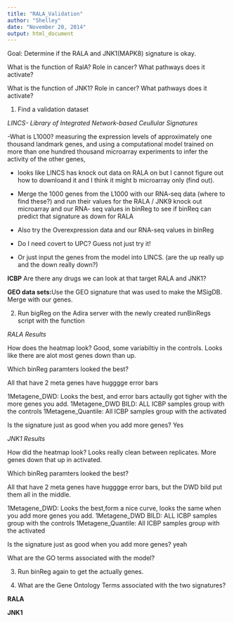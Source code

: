 ```yaml
---
title: "RALA_Validation"
author: "Shelley"
date: "November 20, 2014"
output: html_document
---
```


Goal: Determine if the RALA and JNK1(MAPK8) signature is okay. 


What is the function of RalA? Role in cancer? What pathways does it activate?



What is the function of JNK1? Role in cancer? What pathways does it activate?




1) Find a validation dataset
  
*LINCS- Library of Integrated Network-based Ceullular Signatures*

-What is L1000? measuring the expression levels of approximately one thousand landmark genes, and using a computational model trained on more than one hundred thousand microarray experiments to infer the activity of the other genes,

- looks like LINCS has knock out data on RALA on but I cannot figure out how to downloand it and I think it might b microarray only (find out).

- Merge the 1000 genes from the L1000 with our RNA-seq data (where to find these?) and run their values for the RALA / JNK9 knock out microarray and our RNA- seq values in binReg to see if binReq can predict that signature as down for RALA

- Also try the Overexpression data and our RNA-seq values in binReg 

- Do I need covert to UPC? Guess not just try it!

- Or just input the genes from the model into LINCS. (are the up really up and the down really down?)

**ICBP** Are there any drugs we can look at that target RALA and JNK1?

**GEO data sets:**Use the GEO signature that was used to make the MSigDB. Merge with our genes. 
   
2) Run bigReg on the Adira server with the newly created runBinRegs script with the function


*RALA Results*

How does the heatmap look? Good, some variabiltiy in the controls. Looks like there are alot most genes down than up. 

Which binReg paramters looked the best?

All that have 2 meta genes have hugggge error bars

1Metagene_DWD: Looks the best, and error bars actaully got tigher with the more genes you add. 
1Metagene_DWD BILD: ALL ICBP samples group with the controls
1Metagene_Quantile: All ICBP samples group with the activated

Is the signature just as good when you add more genes? Yes




*JNK1 Results*

How did the heatmap look?  Looks really clean between replicates. More genes down that up in activated. 

Which binReg paramters looked the best? 

All that have 2 meta genes have hugggge error bars, but the DWD bild put them all in the middle. 

1Metagene_DWD: Looks the best,form a nice curve, looks the same when you add more genes you add. 
1Metagene_DWD BILD: ALL ICBP samples group with the controls
1Metagene_Quantile: All ICBP samples group with the activated

Is the signature just as good when you add more genes? yeah

What are the GO terms associated with the model?


3) Run binReg again to get the actually genes.



4) What are the Gene Ontology Terms associated with the two signatures?

**RALA**

**JNK1**

